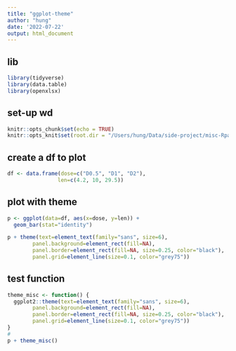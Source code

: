 ```yaml
---
title: "ggplot-theme"
author: "hung"
date: '2022-07-22'
output: html_document
---
```


## lib

```r
library(tidyverse)
library(data.table)
library(openxlsx)
```

## set-up wd

```r
knitr::opts_chunk$set(echo = TRUE)
knitr::opts_knit$set(root.dir = "/Users/hung/Data/side-project/misc-Rpackage/")
```

## create a df to plot

```r
df <- data.frame(dose=c("D0.5", "D1", "D2"),
                len=c(4.2, 10, 29.5))
```

## plot with theme

```r
p <- ggplot(data=df, aes(x=dose, y=len)) +
  geom_bar(stat="identity")

p + theme(text=element_text(family="sans", size=6),
        panel.background=element_rect(fill=NA),
        panel.border=element_rect(fill=NA, size=0.25, color="black"),
        panel.grid=element_line(size=0.1, color="grey75"))
```

## test function

```r
theme_misc <- function() {
  ggplot2::theme(text=element_text(family="sans", size=6),
        panel.background=element_rect(fill=NA),
        panel.border=element_rect(fill=NA, size=0.25, color="black"),
        panel.grid=element_line(size=0.1, color="grey75"))
}
#
p + theme_misc()
```


